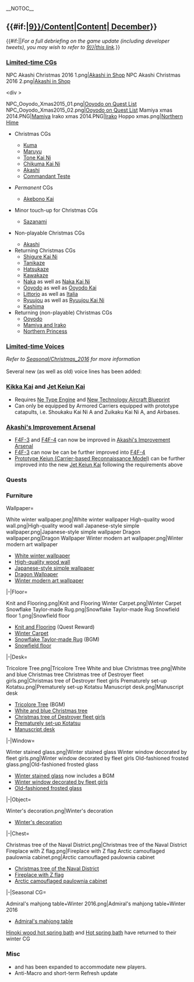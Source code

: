 __NOTOC__
== {{#if:{{{thread|}}}|[[Partials/Updates/2016_December_{{Ordinal|9}}/Content|Content]]|[[Thread:515037|{{Ordinal|9}} December]]}} ==
{{#if:{{{thread|}}}||''For a full debriefing on the game update (including developer tweets), you may wish to refer to [[Partials/Updates/2016_December_{{Ordinal|9}}|this link]].''}}

===[[Seasonal/Christmas_2016#Art|Limited-time CGs]]===
{{Detail|button=true|show_text=Showing returning CG galleries|hide_text=Click to reveal returning CG galleries (hidden)|target=returningCG}}
{{SeasonalGallery|slideshow=true|Kuma/Christmas|Maruyu/Christmas|Tone/Kai Ni Christmas|Chikuma/Kai Ni Christmas|Akashi/Christmas|Akashi/Kai Christmas|Commandant Teste/Christmas}}
{{SeasonalGallery|slideshow=true|Akebono/Kai}}
{{SeasonalGallery|slideshow=true|Sazanami/Xmas 2015}}
<gallery type="slideshow" widths="300" hideaddbutton="true">
NPC Akashi Christmas 2016 1.png|[[NPC#Event CG|Akashi in Shop]]
NPC Akashi Christmas 2016 2.png|[[NPC#Event CG|Akashi in Shop]]
</gallery>
<div {{Detail|target=returningCG}}>
{{SeasonalGallery|slideshow=true|Shigure/Kai Ni Xmas|Tanikaze/Xmas|Hatsukaze/Xmas|Naka/Xmas|Naka/Kai Ni Xmas|Ooyodo/Xmas|Ooyodo/Kai Xmas|Littorio/Christmas|Italia/Xmas|Ryuujou/Xmas|Ryuujou/Kai Ni Xmas|Kashima/Xmas}}
<gallery type="slideshow" widths="300" hideaddbutton="true">
NPC_Ooyodo_Xmas2015_01.png|[[NPC#Event CG|Ooyodo on Quest List]]
NPC_Ooyodo_Xmas2015_02.png|[[NPC#Event CG|Ooyodo on Quest List]]
Mamiya xmas 2014.PNG|[[NPC#Event CG|Mamiya]]
Irako xmas 2014.PNG|[[NPC#Event CG|Irako]]
Hoppo xmas.png|[[Northern Princess|Northern Hime]]
</gallery>
</div>

*{{new}} Christmas CGs
**[[Kuma]]
**[[Maruyu]]
**[[Tone#Second_Upgrade|Tone Kai Ni]]
**[[Chikuma#Second_Upgrade|Chikuma Kai Ni]]
**[[Akashi]]
**[[Commandant Teste]]
*{{new}} ''Permanent'' CGs
**[[Akebono#Upgrade|Akebono Kai]]
*{{new}} Minor touch-up for Christmas CGs
** [[Sazanami]]
*{{new}} Non-playable Christmas CGs
** [[NPC#Multi-duty|Akashi]]
* Returning Christmas CGs
** [[Shigure#Second_Upgrade|Shigure Kai Ni]]
** [[Tanikaze]]
** [[Hatsukaze]]
** [[Kawakaze]]
** [[Naka]] as well as [[Naka#Second_Upgrade|Naka Kai Ni]]
** [[Ooyodo]] as well as [[Ooyodo#Upgrade|Ooyodo Kai]]
** [[Littorio]] as well as [[Italia]]
** [[Ryuujou]] as well as [[Ryuujou#Second_Upgrade|Ryuujou Kai Ni]]
** [[Kashima]]
* Returning (non-playable) Christmas CGs
** [[NPC#Multi-duty|Ooyodo]]
** [[NPC#Port|Mamiya and Irako]]
** [[Northern Princess]]
{{clear}}

===[[Seasonal/Christmas_2016#Voices|Limited-time Voices]]===
''Refer to [[Seasonal/Christmas_2016]] for more information''<br><br>
Several new (as well as old) voice lines has been added:
{{SeasonalTOC|Fubuki|Hatsuyuki|Miyuki|Murakumo|Isonami|Oboro|Akebono|Sazanami|Ushio|Hatsuharu|Nenohi|Asagumo|Hamakaze|Nowaki|Akizuki|Mutsuki|Kisaragi|Yayoi|Uzuki|Satsuki|Fumizuki|Nagatsuki|Kikuzuki|Mikazuki|Mochizuki|Shirayuki|Ayanami|Shikinami|Wakaba|Shiratsuyu|Shigure|Murasame|Yuudachi|Samidare|Suzukaze|Umikaze|Kawakaze|Asashio|Ooshio|Michishio|Kasumi|Yamagumo|Kagerou|Shiranui|Kuroshio|Hatsukaze|Maikaze|Urakaze|Tanikaze|Yukikaze|Tokitsukaze|Teruzuki|Takanami|Asashimo|Kazagumo|Arashi|Hagikaze|Libeccio|Akigumo|Yuugumo|Makigumo|Naganami|Isokaze|Amatsukaze|Hatsuzuki|Oyashio|Yamakaze|Kamikaze|Asakaze|Harukaze|Minazuki|Uranami|Kiso|Naka|Ooyodo|Yura|Kinu|Abukuma|Yuubari|Agano|Yahagi|Sakawa|Nagara|Natori|Furutaka|Prinz Eugen|Myoukou|Nachi|Ashigara|Haguro|Takao|Atago|Maya|Choukai|Tone|Chikuma|Suzuya|Kumano|Aoba|Kinugasa|Zara|Nagato|Hyuuga|Bismarck|Kongou|Hiei|Haruna|Kirishima|Fusou|Yamashiro|Musashi|Littorio|Roma|Warspite|Hiyou|Zuihou|Ryuujou|Chitose|Chiyoda|Shouhou|Ryuuhou|Souryuu|Hiryuu|Akagi|Kaga|Shoukaku|Zuikaku|Amagi|Katsuragi|Graf Zeppelin|Taihou|Unryuu|Saratoga|Aquila|I-19|I-8|U-511|Maruyu|I-26|Katori|Kashima|Akashi|Akitsushima|Mizuho|Hayasui|Akitsu Maru|Commandant Teste|Destroyers=x|Light Cruisers=x|Battleships=x|Light Carriers=x|Submarines=x|Auxiliaries|NPC=x}}

==={{new}}[[Kikka Kai]] and [[Jet Keiun Kai]]===
* Requires [[Ne Type Engine]] and [[New Technology Aircraft Blueprint]]
* Can only be equipped by Armored Carriers equipped with prototype catapults, i.e. Shoukaku Kai Ni A and Zuikaku Kai Ni A, and Airbases.

===[[Akashi's Improvement Arsenal]]===
* [[F4F-3]] and [[F4F-4]] can now be improved in [[Akashi's Improvement Arsenal]]
* [[F4F-3]] can now be can be further improved into [[F4F-4]]
* [[Prototype Keiun (Carrier-based Reconnaissance Model)]] can be further improved into the new [[Jet Keiun Kai]] following the requirements above

===Quests===
{{QuestList|
{{Quest
|ID = B87
|Title_JP = 重巡戦隊、抜錨せよ！
|Title_EN = Heavy Cruiser Division, Set Sail!
|Requirements = Sortie a CA(V) as flagship, three other CA(V), and two additional ships to [[2-3|World 2-3]] and obtain an S-Rank at the boss node.
|Rewards_RSC = 400/ 400 / 0 / 0
|Rewards_Items = [[File:Food supply ship irako.png|30px|link=Fatigue]][[Fatigue#Food_Supply_Ship_.22Irako.22|"Irako"]] X 1<br>[[File:Knit and Flooring Icon.png|30px|link=Furniture]]<br>"Knit and Flooring"
|Note = Requires: (?)<br />Unlocks: [[Quests#B88|B88]]
}}
{{Quest
|ID = B88
|Title_JP = 戦艦戦隊、出撃せよ！
|Title_EN = Sortie a Battleship Division!
|Requirements =Sortie a (F)BB(V) as flagship, 1 other (F)BB(V) and up to 4 additional ships to [[3-3|World 3-3]] and obtain an S-Rank at the boss node.<br>
※Due to the branching rules you're required to bring at least 2 CV(L).<br>
※You will be prompted to choose between one of the two equipment rewards, so choose wisely.
|Rewards_RSC = 0/ 800 / 0 / 200
|Rewards_Items = [[File:Improvement Materials.png|30px|link=Akashi's_Improvement_Arsenal]] X 2,<br>choice between<br> [[File:Type 2 Seaplane Fighter Kai 165 Card.png|30px|link=Type 2 Seaplane Fighter Kai]][[Type 2 Seaplane Fighter Kai]]<br>'''or'''<br>[[File:PBY-5A Catalina 178 Card.png|30px|link=PBY-5A Catalina]][[PBY-5A Catalina]] 
|Note = Requires: [[Quests#B87|B87]]
}}
{{Quest
|ID = C11
|Title_JP = 冬季大演習
|Title_EN = Large-scale Winter Season Exercise
|Requirements = Get 8 victories in Exercises within the same day
|Rewards_RSC = 300 / 1000 / 0 / 0
|Rewards_Items = [[File:Food supply ship mamiya.png|30px|link=Fatigue]][[Glossary#Food_supply_ship_Mamiya|"Mamiya"]] X 1<br>[[File:Instant repair 2.png|30px|link=Tutorial:_FAQ#What_are_buckets.3F]] X 3
|Note = Requires: [[Quests#C2|C2]]
}}
{{Quest
|ID = D20
|Title_JP = 潜水艦派遣作戦による航空機技術入手
|Title_EN = Submarine Dispatch Operation to Acquire Aircraft Technology
|Requirements = Complete Expedition 30 & 31 
|Rewards_RSC = 0 / 100 / 0 / 100
|Rewards_Items =  [[File:New Technology Aircraft Blueprint 074 useitem.png|30px|link=New Technology Aircraft Blueprint]][[New Technology Aircraft Blueprint]]
|Note = Requires: [[#D6|D6]](?)
}}
{{Quest
|ID = D21
|Title_JP = 潜水艦派遣作戦による噴式技術の入手
|Title_EN = Submarine Dispatch Operation to Acquire Jet Engine Technology
|Requirements = Have 5,000 Steel and 1,500 Bauxite. Complete Expedition 30 and 31 once each. (The resources will be consumed upon Quest Completion)  
|Rewards_RSC = 100 / 0 / 0 / 100
|Rewards_Items =  [[File:Ne_Type_Engine_071_useitem.png|30px|link=Ne Type Engine]][[Ne Type Engine]],<br> [[File:Development material.png|30px|link=Construction]] X 2
|Note = Requires: [[#D20|D20]], [[#B88|B88]]
}}
{{Quest
|ID = F44
|Title_JP = 新機軸偵察機の開発
|Title_EN = Development of a New Reconnaissance Aircraft
|Requirements = Have one [[Type 1 Land-based Attack Aircraft]], two [[Saiun]] in your inventory, and scrap two [[Type 0 Reconnaissance Seaplane]].<br>
'''※Equipment must be unlocked.'''<br>
'''※Consumes all the equipment.'''<br>
|Rewards_RSC = 0 / 0 / 0 / 100
|Rewards_Items = [[File:Development material.png|30px|link=Construction]] X 2,<br> [[File:Prototype_Keiun_(Carrier-based_Reconnaissance_Model)_151_Card.png|30px|link=Prototype Keiun (Carrier-based Reconnaissance Model)]][[Prototype Keiun (Carrier-based Reconnaissance Model)|Prototype Keiun]]
|Note = Requires: [[Quests#F43|F43]], [[Quests#A62|A62]] (??)
}}
{{Quest
|ID = F45
|Title_JP = 「特注家具」の調達
|Title_EN = Procurement of Custom-made furniture
|Requirements = Scrap [[12.7cm Twin High-angle Gun Mount]], prepare 5000 furniture coin, 2 [[14cm Single Gun Mount]] + 2x [[15.2cm Single Gun Mount]] (all are consumed upon Quest completion).<br>
'''※Equipment must be unlocked.'''<br>
|Rewards_RSC = 0 / 100 / 0 / 0
|Rewards_Items = [[File:Furniture_fairy.png|30px|link=Furniture]][[Furniture|Furniture Fairy]] X 1
|Note = Requires: ???
}}
{{Quest
|ID = F46
|Title_JP = 噴式戦闘爆撃機の開発
|Title_EN = Development of Jet-type Bomber
|Requirements = Scrap 3 [[Shiden Kai 2]], have 2 [[New Technology Aircraft Blueprint]] and 1 [[Ne Type Engine]] prepared. <br>
'''※The New Technology Aircraft Blueprints & Ne Type Engine are consumed upon quest completion'''<br>
|Rewards_RSC = 100 / 0 / 0 / 100
|Rewards_Items = [[File:Kikka_Kai_200_Card.png|30px|link=Kikka Kai]][[Kikka Kai]] x1,<br> [[File:Development material.png|30px|link=Construction]] X 2
|Note = Requires: ???
}}
{{Quest
|ID = F47
|Title_JP = ネ式エンジンの増産
|Title_EN = Increased Production of the Ne-type Engine
|Requirements = Scrap 3 [[Type 0 Fighter Model 52]]. Prepare 2 [[Reppuu]], 2 [[Ryuusei]], and 8,000 steel.<br>
'''※Equipment must be unlocked.'''<br>
'''※Consumes the equipment.'''<br>
|Rewards_RSC = 0 / 0 / 0 / 0
|Rewards_Items = [[File:Ne_Type_Engine_071_useitem.png|30px|link=Ne Type Engine]][[Ne Type Engine]]
|Note = Requires: [[Quests#D21|D21]], ??
}}
{{Quest
|ID = G5
|Title_JP = 航空艤装の近代化改修
|Title_EN = Modernisation of Aircraft Carrier Rigging
|Requirements = Prepare 5500 steel & 2500 bauxite, then perform 2 successful modernizations on a CV(B) each with 5 carriers as material.<br>
※Modernisation target must be a CV(B). CVL and AV do not count.<br>
※Modernisation materials can be CV or CVL. AV does not count.<br>
※You don't have to modernise the same carrier twice.<br>
※You must use 5 CV(L) at once for each modernisation attempt.<br>
※The specified resources will be consumed upon clearing the quest.
|Rewards_RSC = 0 / 0 / 0 / 0
|Rewards_Items = [[File:New Technology Aircraft Blueprint 074 useitem.png|30px|link=New Technology Aircraft Blueprint]][[New Technology Aircraft Blueprint]]
|Note = Requires: [[#G3|G3]], [[#B87|B87]](?)
}}
}}

===Furniture===
<tabber>Wallpaper=
<gallery type="slideshow" widths="300" hideaddbutton="true">
White winter wallpaper.png|White winter wallpaper
High-quality wood wall.png|High-quality wood wall
Japanese-style simple wallpaper.png|Japanese-style simple wallpaper
Dragon wallpaper.png|Dragon Wallpaper
Winter modern art wallpaper.png|Winter modern art wallpaper
</gallery>
* [[Furniture/Wall#White_winter_wallpaper|White winter wallpaper]]
* [[Furniture/Wall#High-quality_wood_wall|High-quality wood wall]]
* [[Furniture/Wall#Japanese-style_simple_wallpaper|Japanese-style simple wallpaper]]
* [[Furniture/Wall#Dragon_Wallpaper|Dragon Wallpaper]]
* [[Furniture/Wall#Winter modern art wallpaper.png|Winter modern art wallpaper]]
{{clear}}
|-|Floor=
<gallery type="slideshow" widths="300" hideaddbutton="true">
Knit and Flooring.png|Knit and Flooring {{new}}
Winter Carpet.png|Winter Carpet{{new}}
Snowflake Taylor-made Rug.png|Snowflake Taylor-made Rug{{new}}
Snowfield floor 1.png|Snowfield floor
</gallery>
* [[Furniture/Floor#Knit_and_Flooring|Knit and Flooring]] {{new}} (Quest Reward)
* [[Furniture/Floor#Winter_Carpet|Winter Carpet]] {{new}}
* [[Furniture/Floor#Snowflake_Taylor-made_Rug|Snowflake Taylor-made Rug]] {{new}} (BGM)
* [[Furniture/Floor#Snowfield floor|Snowfield floor]]
{{clear}}
|-|Desk=
<gallery type="slideshow" widths="300" hideaddbutton="true">
Tricolore Tree.png|Tricolore Tree {{new}}
White and blue Christmas tree.png|White and blue Christmas tree
Christmas tree of Destroyer fleet girls.png|Christmas tree of Destroyer fleet girls
Prematurely set-up Kotatsu.png|Prematurely set-up Kotatsu
Manuscript desk.png|Manuscript desk
</gallery>
* [[Furniture/Desk#Tricolore_Tree|Tricolore Tree]] {{new}} (BGM)
* [[Furniture/Desk#White_and_blue_Christmas_tree|White and blue Christmas tree]]
* [[Furniture/Desk#Christmas_tree_of_Destroyer_fleet_girls|Christmas tree of Destroyer fleet girls]]
* [[Furniture/Desk#Prematurely_set-up_Kotatsu|Prematurely set-up Kotatsu]]
* [[Furniture/Desk#Manuscript_desk|Manuscript desk]]
{{clear}}
|-|Window=
<gallery type="slideshow" widths="300" hideaddbutton="true">
Winter stained glass.png|Winter stained glass {{updated}}
Winter window decorated by fleet girls.png|Winter window decorated by fleet girls
Old-fashioned frosted glass.png|Old-fashioned frosted glass
</gallery>
* [[Furniture/Window#Winter_stained_glass|Winter stained glass]] {{updated}} now includes a BGM
* [[Furniture/Window#Winter_window_decorated_by_fleet_girls|Winter window decorated by fleet girls]]
* [[Furniture/Window#Old-fashioned_frosted_glass|Old-fashioned frosted glass]]
{{clear}}
|-|Object=
<gallery type="slideshow" widths="300" hideaddbutton="true">
Winter's decoration.png|Winter's decoration
</gallery>
* [[Furniture/Object#Winter's_decoration|Winter's decoration]]
{{clear}}
|-|Chest=
<gallery type="slideshow" widths="300" hideaddbutton="true">
Christmas tree of the Naval District.png|Christmas tree of the Naval District
Fireplace with Z flag.png|Fireplace with Z flag
Arctic camouflaged paulownia cabinet.png|Arctic camouflaged paulownia cabinet
</gallery>
* [[Furniture/Chest#Christmas_tree_of_the_Naval_District|Christmas tree of the Naval District]]
* [[Furniture/Chest#Fireplace_with_Z_flag|Fireplace with Z flag]]
* [[Furniture/Chest#Arctic_camouflaged_paulownia_cabinet|Arctic camouflaged paulownia cabinet]]
{{clear}}
|-|Seasonal CG=
<gallery type="slideshow" widths="300" hideaddbutton="true">
Admiral's mahjong table+Winter 2016.png|Admiral's mahjong table+Winter 2016{{updated}}
</gallery>
* [[Furniture/Desk#Admiral's mahjong table|Admiral's mahjong table]]{{updated}}
[[Furniture/Desk#Hinoki_wood_hot_spring_bath|Hinoki wood hot spring bath]] and [[Furniture/Desk#Hot_spring_bath|Hot spring bath]] have returned to their winter CG
{{clear}}
</tabber>

===Misc===
*  and  has been expanded to accommodate new players.
* Anti-Macro and short-term Refresh update